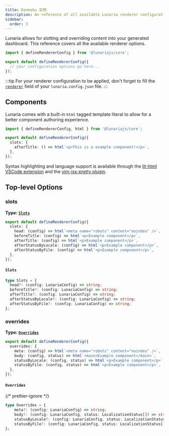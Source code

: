 ```yaml
---
title: Danmaku 实例
description: An reference of all available Lunaria renderer configuration options.
sidebar:
  order: 3
---
```


Lunaria allows for slotting and overriding content into your generated dashboard. This reference covers all the available renderer options.

```ts title="renderer.config.ts"
import { defineRendererConfig } from '@lunariajs/core';

export default defineRendererConfig({
  // your configuration options go here...
});
```

:::tip
For your renderer configuration to be applied, don't forget to fill the [`renderer`](/reference/configuration/#renderer) field of your `lunaria.config.json` file.
:::

## Components

Lunaria comes with a built-in `html` tagged template literal to allow for a better component authoring experience.

```ts title="renderer.config.ts"
import { defineRendererConfig, html } from '@lunariajs/core';

export default defineRendererConfig({
  slots: {
    afterTitle: () => html`<p>This is a example component!</p>`,
  },
});
```

Syntax highlighting and language support is available through the [lit-html VSCode extension](https://marketplace.visualstudio.com/items?itemName=bierner.lit-html) and the [vim-jsx-pretty plugin](https://github.com/MaxMEllon/vim-jsx-pretty).

## Top-level Options

### slots

**Type: [`Slots`](#slots-1)**

```ts
export default defineRendererConfig({
  slots: {
    head: (config) => html`<meta name="robots" content="noindex" />`,
    beforeTitle: (config) => html`<p>Example component</p>`,
    afterTitle: (config) => html`<p>Example component</p>`,
    afterStatusByLocale: (config) => html`<p>Example component</p>`,
    afterStatusByFile: (config) => html`<p>Example component</p>`,
  },
});
```

#### `Slots`

```ts
type Slots = {
  head?: (config: LunariaConfig) => string;
  beforeTitle?: (config: LunariaConfig) => string;
  afterTitle?: (config: LunariaConfig) => string;
  afterStatusByLocale?: (config: LunariaConfig) => string;
  afterStatusByFile?: (config: LunariaConfig) => string;
};
```

### overrides

**Type: [`Overrides`](#overrides-1)**

```ts
export default defineRendererConfig({
  overrides: {
    meta: (config) => html`<meta name="robots" content="noindex" />`,
    body: (config, status) => html`<main>Example component</main>`,
    statusByLocale: (config, status) => html`<p>Example component</p>`,
    statusByFile: (config, status) => html`<p>Example component</p>`,
  },
});
```

#### `Overrides`

{/* prettier-ignore */}
```ts
type Overrides = {
	meta?: (config: LunariaConfig) => string;
	body?: (config: LunariaConfig, status: LocalizationStatus[]) => string;
	statusByLocale?: (config: LunariaConfig, status: LocalizationStatus[]) => string;
	statusByFile?: (config: LunariaConfig, status: LocalizationStatus[]) => string;
};
```
